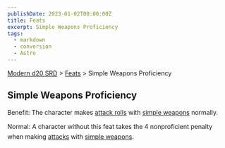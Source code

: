 ```yaml
---
publishDate: 2023-01-02T00:00:00Z
title: Feats
excerpt: Simple Weapons Proficiency
tags:
  - markdown
  - conversion
  - Astro
---
```


[Modern d20 SRD](/#modernD20) > [Feats](modern-d20-srd-feats-index) > Simple Weapons Proficiency

## Simple Weapons Proficiency

Benefit: The character makes [attack rolls](modern-d20-srd-combat-attack-roll) with [simple weapons](modern-d20-srd-equipment-weapons-simple) normally.

Normal: A character without this feat takes the 4 nonproficient penalty when making [attacks](modern-d20-srd-combat-attack-roll) with [simple weapons](modern-d20-srd-equipment-weapons-simple).
